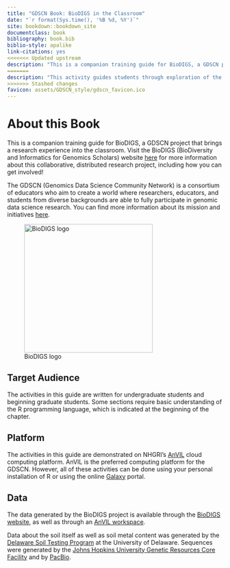 ```yaml
---
title: "GDSCN Book: BioDIGS in the Classroom"
date: "`r format(Sys.time(), '%B %d, %Y')`"
site: bookdown::bookdown_site
documentclass: book
bibliography: book.bib
biblio-style: apalike
link-citations: yes
<<<<<<< Updated upstream
description: "This is a companion training guide for BioDIGS, a GDSCN project."
=======
description: "This activity guides students through exploration of the BioDIGS soil data using the tidyverse in R."
>>>>>>> Stashed changes
favicon: assets/GDSCN_style/gdscn_favicon.ico
---
```



# About this Book {-}

This is a companion training guide for BioDIGS, a GDSCN project that brings a research experience into the classroom. Visit the BioDIGS (BioDiversity and Informatics for Genomics Scholars) website [here](https://biodigs.org/) for more information about this collaborative, distributed research project, including how you can get involved!

The GDSCN (Genomics Data Science Community Network) is a consortium of educators who aim to create a world where researchers, educators, and students from diverse backgrounds are able to fully participate in genomic data science research. You can find more information about its mission and initiatives [here](https://www.gdscn.org/home).

![BioDIGS logo](https://raw.githubusercontent.com/fhdsl/AnVIL_BioDIGS_Book/main/assets/GDSCN_style/logo_BioDIGS_final.png){width=300px}

## Target Audience

The activities in this guide are written for undergraduate students and beginning graduate students. Some sections require basic understanding of the R programming language, which is indicated at the beginning of the chapter.

## Platform

The activities in this guide are demonstrated on NHGRI's [AnVIL](https://anvilproject.org/) cloud computing platform. AnVIL is the preferred computing platform for the GDSCN. However, all of these activities can be done using your personal installation of R or using the online [Galaxy](usegalaxy.org) portal.

## Data

The data generated by the BioDIGS project is available through the [BioDIGS website](biodigs.org), as well as through an [AnVIL workspace](https://anvilproject.org).

Data about the soil itself as well as soil metal content was generated by the [Delaware Soil Testing Program](https://www.udel.edu/canr/cooperative-extension/environmental-stewardship/soil-testing/) at the University of Delaware. Sequences were generated by the [Johns Hopkins University Genetic Resources Core Facility](https://grcf.jhmi.edu/) and by [PacBio](https://www.pacb.com/).

